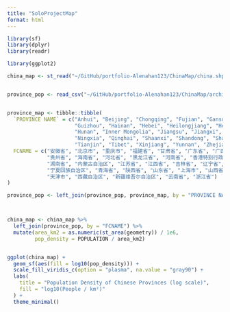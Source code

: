 ```yaml
---
title: "SoloProjectMap"
format: html
---
```



```r
library(sf)
library(dplyr)
library(readr)

library(ggplot2)

china_map <- st_read("~/GitHub/portfolio-Alenahan123/ChinaMap/china.shp")


province_pop <- read_csv("~/GitHub/portfolio-Alenahan123/ChinaMap/archive Provience/china_provinces_population.csv")


province_map <- tibble::tibble(
  `PROVINCE NAME` = c("Anhui", "Beijing", "Chongqing", "Fujian", "Gansu", "Guangdong", "Guangxi",
                      "Guizhou", "Hainan", "Hebei", "Heilongjiang", "Henan", "Hong Kong", "Hubei",
                      "Hunan", "Inner Mongolia", "Jiangsu", "Jiangxi", "Jilin", "Liaoning", "Macau",
                      "Ningxia", "Qinghai", "Shaanxi", "Shandong", "Shanghai", "Shanxi", "Sichuan",
                      "Tianjin", "Tibet", "Xinjiang", "Yunnan", "Zhejiang"),
  FCNAME = c("安徽省", "北京市", "重庆市", "福建省", "甘肃省", "广东省", "广西壮族自治区",
             "贵州省", "海南省", "河北省", "黑龙江省", "河南省", "香港特别行政区", "湖北省",
             "湖南省", "内蒙古自治区", "江苏省", "江西省", "吉林省", "辽宁省", "澳门特别行政区",
             "宁夏回族自治区", "青海省", "陕西省", "山东省", "上海市", "山西省", "四川省",
             "天津市", "西藏自治区", "新疆维吾尔自治区", "云南省", "浙江省")
)

province_pop <- left_join(province_pop, province_map, by = "PROVINCE NAME")



china_map <- china_map %>%
  left_join(province_pop, by = "FCNAME") %>%
  mutate(area_km2 = as.numeric(st_area(geometry)) / 1e6,
         pop_density = POPULATION / area_km2)


ggplot(china_map) +
  geom_sf(aes(fill = log10(pop_density))) +
  scale_fill_viridis_c(option = "plasma", na.value = "gray90") +
  labs(
    title = "Population Density of Chinese Provinces (log scale)",
    fill = "log10(People / km²)"
  ) +
  theme_minimal()

```


